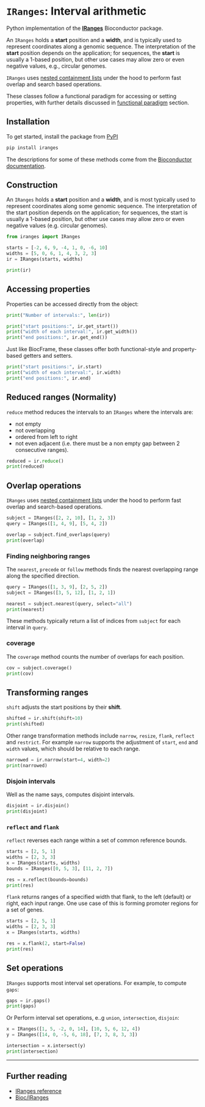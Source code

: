 # `IRanges`: Interval arithmetic

Python implementation of the [**IRanges**](https://bioconductor.org/packages/IRanges) Bioconductor package.

An `IRanges` holds a **start** position and a **width**, and is typically used to represent coordinates along a genomic sequence. The interpretation of the **start** position depends on the application; for sequences, the **start** is usually a 1-based position, but other use cases may allow zero or even negative values, e.g., circular genomes. 

`IRanges` uses [nested containment lists](https://github.com/pyranges/ncls) under the hood to perform fast overlap and search based operations. 

:::{.callout-note}
These classes follow a functional paradigm for accessing or setting properties, with further details discussed in [functional paradigm](../philosophy.qmd#functional-discipline) section.
:::

## Installation
To get started, install the package from [PyPI](https://pypi.org/project/IRanges/)

```bash
pip install iranges
```

::: {.callout-note}
The descriptions for some of these methods come from the [Bioconductor documentation](https://bioconductor.org/packages/release/bioc/html/IRanges.html).
:::

## Construction

An `IRanges` holds a **start** position and a **width**, and is most typically used to represent coordinates along some genomic sequence. The interpretation of the start position depends on the application; for sequences, the start is usually a 1-based position, but other use cases may allow zero or even negative values (e.g. circular genomes).

```python
from iranges import IRanges

starts = [-2, 6, 9, -4, 1, 0, -6, 10]
widths = [5, 0, 6, 1, 4, 3, 2, 3]
ir = IRanges(starts, widths)

print(ir)
```

## Accessing properties

Properties can be accessed directly from the object:

```python
print("Number of intervals:", len(ir))

print("start positions:", ir.get_start())
print("width of each interval:", ir.get_width())
print("end positions:", ir.get_end())
```

::: {.callout-tip}
Just like BiocFrame, these classes offer both functional-style and property-based getters and setters.
:::

```python
print("start positions:", ir.start)
print("width of each interval:", ir.width)
print("end positions:", ir.end)
```

## Reduced ranges (Normality)

`reduce` method reduces the intervals to an `IRanges` where the intervals are: 

- not empty
- not overlapping
- ordered from left to right
- not even adjacent (i.e. there must be a non empty gap between 2 consecutive ranges).

```python
reduced = ir.reduce()
print(reduced)
```

## Overlap operations

`IRanges` uses [nested containment lists](https://github.com/pyranges/ncls) under the hood to perform fast overlap and search-based operations. 

```python
subject = IRanges([2, 2, 10], [1, 2, 3])
query = IRanges([1, 4, 9], [5, 4, 2])

overlap = subject.find_overlaps(query)
print(overlap)
```

### Finding neighboring ranges

The `nearest`, `precede` or `follow` methods finds the nearest overlapping range along the specified direction.

```python
query = IRanges([1, 3, 9], [2, 5, 2])
subject = IRanges([3, 5, 12], [1, 2, 1])

nearest = subject.nearest(query, select="all")
print(nearest)
```

::: {.callout-note}
These methods typically return a list of indices from `subject` for each interval in `query`.
:::

### coverage

The `coverage` method counts the number of overlaps for each position.

```python
cov = subject.coverage()
print(cov)
```


## Transforming ranges

`shift` adjusts the start positions by their **shift**.

```python
shifted = ir.shift(shift=10)
print(shifted)
```

Other range transformation methods include `narrow`, `resize`, `flank`, `reflect` and `restrict`. For example `narrow` supports the adjustment of `start`, `end` and `width` values, which should be relative to each range.

```python
narrowed = ir.narrow(start=4, width=2)
print(narrowed)
```

### Disjoin intervals

Well as the name says, computes disjoint intervals.

```python
disjoint = ir.disjoin()
print(disjoint)
```

### `reflect` and `flank`

`reflect` reverses each range within a set of common reference bounds.

```python
starts = [2, 5, 1]
widths = [2, 3, 3]
x = IRanges(starts, widths)
bounds = IRanges([0, 5, 3], [11, 2, 7])

res = x.reflect(bounds=bounds)
print(res)
```

`flank` returns ranges of a specified width that flank, to the left (default) or right, each input range. One use case of this is forming promoter regions for a set of genes.

```python
starts = [2, 5, 1]
widths = [2, 3, 3]
x = IRanges(starts, widths)

res = x.flank(2, start=False)
print(res)
```

## Set operations

`IRanges` supports most interval set operations. For example, to compute `gaps`:

```python
gaps = ir.gaps()
print(gaps)
```

Or Perform interval set operations, e..g `union`, `intersection`, `disjoin`:

```python
x = IRanges([1, 5, -2, 0, 14], [10, 5, 6, 12, 4])
y = IRanges([14, 0, -5, 6, 18], [7, 3, 8, 3, 3])

intersection = x.intersect(y)
print(intersection)
```

----

## Further reading

- [IRanges reference](https://biocpy.github.io/IRanges/api/iranges.html#iranges-package)
- [Bioc/IRanges](https://bioconductor.org/packages/release/bioc/html/IRanges.html)
